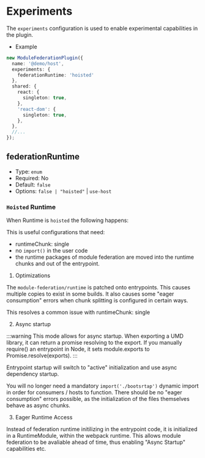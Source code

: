 # Experiments

The `experiments` configuration is used to enable experimental capabilities in the plugin.

- Example

```ts
new ModuleFederationPlugin({
  name: '@demo/host',
  experiments: {
    federationRuntime: 'hoisted'
  },
  shared: {
    react: {
      singleton: true,
    },
    'react-dom': {
      singleton: true,
    },
  },
  //...
});
```

## federationRuntime

- Type: `enum`
- Required: No
- Default: `false`
- Options: `false | "hoisted"` | `use-host`

### `Hoisted` Runtime

When Runtime is `hoisted` the following happens:

This is useful configurations that need:
- runtimeChunk: single
- no `import()` in the user code
- the runtime packages of module federation are moved into the runtime chunks and out of the entrypoint.


1) Optimizations

The `module-federation/runtime` is patched onto entrypoints. This causes multiple copies to exist in some builds.
It also causes some "eager consumption" errors when chunk splitting is configured in certain ways.

This resolves a common issue with runtimeChunk: single

2) Async startup

:::warning
This mode allows for async startup. When exporting a UMD library, it can return a promise resolving to the export.
If you manually require() an entrypoint in Node, it sets module.exports to Promise.resolve(exports).
:::

Entrypoint startup will switch to "active" initialization and use async dependency startup.

You will no longer need a mandatory `import('./bootsrtap')` dynamic import in order for consumers / hosts to function.
There should be no "eager consumption" errors possible, as the initialization of the files themselves behave as async chunks.

3) Eager Runtime Access

Instead of federation runtime initilizing in the entrypoint code, it is initialized in a RuntimeModule, within the webpack runtime.
This allows module federation to be avaliable ahead of time, thus enabling "Async Startup" capabilities etc.

